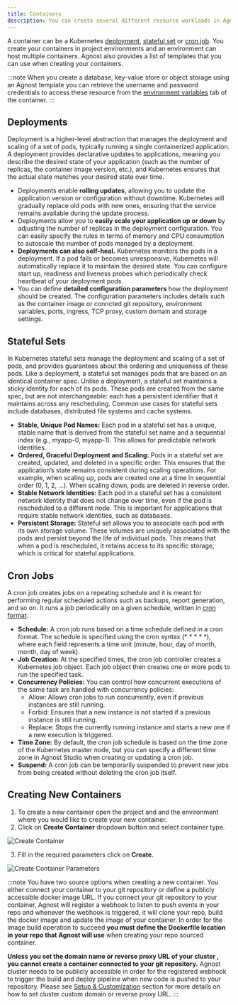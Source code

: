 ```yaml
---
title: Containers
description: You can create several different resource workloads in Agnost
---
```

A container can be a Kubernetes [deployment](https://kubernetes.io/docs/concepts/workloads/controllers/deployment/), [stateful set](https://kubernetes.io/docs/concepts/workloads/controllers/statefulset/) or [cron job](https://kubernetes.io/docs/concepts/workloads/controllers/cron-jobs/). You create your containers in project environments and an environment can host multiple containers. Agnost also provides a list of templates that you can use when creating your containers.

:::note
When you create a database, key-value store or object storage using an Agnost template you can retrieve the username and password credentials to access these resource from the [environment variables](./variables) tab of the container.
:::

## Deployments
Deployment is a higher-level abstraction that manages the deployment and scaling of a set of pods, typically running a single containerized application. A deployment provides declarative updates to applications, meaning you describe the desired state of your application (such as the number of replicas, the container image version, etc.), and Kubernetes ensures that the actual state matches your desired state over time. 
- Deployments enable **rolling updates**, allowing you to update the application version or configuration without downtime. Kubernetes will gradually replace old pods with new ones, ensuring that the service remains available during the update process.
- Deployments allow you to **easily scale your application up or down** by adjusting the number of replicas in the deployment configuration. You can easily specify the rules in terms of memory and CPU consumption to autoscale the number of pods managed by a deployment.
- **Deployments can also self-heal.** Kubernetes monitors the pods in a deployment. If a pod fails or becomes unresponsive, Kubernetes will automatically replace it to maintain the desired state. You can configure start up, readiness and liveness probes which periodically check heartbeat of your deployment pods.
-  You can define **detailed configuration parameters** how the deployment should be created. The configuration parameters includes details such as the container image or conncted git repository, environment variables, ports, ingress, TCP proxy, custom domain and storage settings.

## Stateful Sets
In Kubernetes stateful sets manage the deployment and scaling of a set of pods, and provides guarantees about the ordering and uniqueness of these pods. Like a deployment, a stateful set manages pods that are based on an identical container spec. Unlike a deployment, a stateful set maintains a sticky identity for each of its pods. These pods are created from the same spec, but are not interchangeable: each has a persistent identifier that it maintains across any rescheduling. Common use cases for stateful sets include databases, distributed file systems and cache systems.

- **Stable, Unique Pod Names:** Each pod in a stateful set has a unique, stable name that is derived from the stateful set name and a sequential index (e.g., myapp-0, myapp-1). This allows for predictable network identities.
- **Ordered, Graceful Deployment and Scaling:** Pods in a stateful set are created, updated, and deleted in a specific order. This ensures that the application’s state remains consistent during scaling operations. For example, when scaling up, pods are created one at a time in sequential order (0, 1, 2, …). When scaling down, pods are deleted in reverse order.
- **Stable Network Identities:** Each pod in a stateful set has a consistent network identity that does not change over time, even if the pod is rescheduled to a different node. This is important for applications that require stable network identities, such as databases.
- **Persistent Storage:** Stateful set allows you to associate each pod with its own storage volume. These volumes are uniquely associated with the pods and persist beyond the life of individual pods. This means that when a pod is rescheduled, it retains access to its specific storage, which is critical for stateful applications.

## Cron Jobs
A cron job creates jobs on a repeating schedule and it is meant for performing regular scheduled actions such as backups, report generation, and so on. It runs a job periodically on a given schedule, written in [cron format](https://en.wikipedia.org/wiki/Cron).

- **Schedule:** A cron job runs based on a time schedule defined in a cron format. The schedule is specified using the cron syntax (* * * * *), where each field represents a time unit (minute, hour, day of month, month, day of week).
- **Job Creation:** At the specified times, the cron job controller creates a Kubernetes job object. Each job object then creates one or more pods to run the specified task.
- **Concurrency Policies:** You can control how concurrent executions of the same task are handled with concurrency policies:
    - Allow: Allows cron jobs to run concurrently, even if previous instances are still running.
    - Forbid: Ensures that a new instance is not started if a previous instance is still running.
    - Replace: Stops the currently running instance and starts a new one if a new execution is triggered.
- **Time Zone:** By default, the cron job schedule is based on the time zone of the Kubernetes master node, but you can specify a different time zone in Agnost Studio when creating or updating a cron job.
- **Suspend:** A cron job can be temporarily suspended to prevent new jobs from being created without deleting the cron job itself.

## Creating New Containers
1. To create a new container open the project and and the environment where you would like to create your new container.
2. Click on **Create Container** dropdown button and select container type.

![Create Container](../../../assets/create-container.png)

3. Fill in the required parameters click on **Create**.

![Create Container Parameters](../../../assets/create-container-config.png)

:::note
You have two source options when creating a new container. You either connect your container to your git repository or define a publicly accessible docker image URL. If you connect your git repository to your container, Agnost will register a webhook to listen to push events in your repo and whenever the webhook is triggered, it will clone your repo, build the docker image and update the image of your container. In order for the image build operation to succeed **you must define the Dockerfile location in your repo that Agnost will use** when creating your repo sourced container. 

**Unless you set the domain name or reverse proxy URL of your cluster , you cannot create a container connected to your git repository.** Agnost cluster needs to be publicly accessible in order for the registered webhook to trigger the build and deploy pipeline when new code is pushed to your repository. Please see [Setup & Customization](../set-up/customization) section for more details on how to set cluster custom domain or reverse proxy URL.
:::